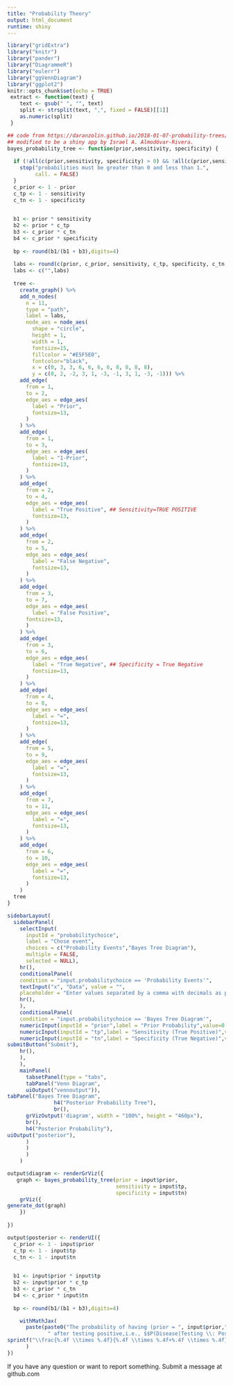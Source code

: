 ---
title: "Probability Theory"
output: html_document
runtime: shiny
---


```{r setup, include=FALSE}
library("gridExtra")
library("knitr")
library("pander")
library("DiagrammeR") 
library("eulerr")
library("ggVennDiagram")
library("ggplot2")
knitr::opts_chunk$set(echo = TRUE)
 extract <- function(text) {
    text <- gsub(" ", "", text)
    split <- strsplit(text, ",", fixed = FALSE)[[1]]
    as.numeric(split)
 }

## code from https://daranzolin.github.io/2018-01-07-probability-trees/
## modified to be a shiny app by Israel A. Almodóvar-Rivera.
bayes_probability_tree <- function(prior,sensitivity, specificity) {
  
  if (!all(c(prior,sensitivity, specificity) > 0) && !all(c(prior,sensitivity, specificity) < 1)) {
    stop("probabilities must be greater than 0 and less than 1.",
         call. = FALSE)
  }
  c_prior <- 1 - prior
  c_tp <- 1 - sensitivity
  c_tn <- 1 - specificity
  

  b1 <- prior * sensitivity
  b2 <- prior * c_tp
  b3 <- c_prior * c_tn
  b4 <- c_prior * specificity
  
  bp <- round(b1/(b1 + b3),digits=4)
  
  labs <- round(c(prior, c_prior, sensitivity, c_tp, specificity, c_tn, b1, b2, b4, b3),digits=4)
  labs <- c("",labs)
  
  tree <-
    create_graph() %>%
    add_n_nodes(
      n = 11,
      type = "path",
      label = labs,
      node_aes = node_aes(
        shape = "circle",
        height = 1,
        width = 1,
        fontsize=15,
        fillcolor = "#E5F5E0",
        fontcolor="black",
        x = c(0, 3, 3, 6, 6, 6, 6, 8, 8, 8, 8),
        y = c(0, 2, -2, 3, 1, -3, -1, 3, 1, -3, -1))) %>% 
    add_edge(
      from = 1,
      to = 2,
      edge_aes = edge_aes(
        label = "Prior",
        fontsize=13,
      )
    ) %>% 
    add_edge(
      from = 1, 
      to = 3,
      edge_aes = edge_aes(
        label = "1-Prior",
        fontsize=13,
      )
    ) %>% 
    add_edge(
      from = 2,
      to = 4,
      edge_aes = edge_aes(
        label = "True Positive", ## Sensitivity=TRUE POSITIVE
        fontsize=13,
      )
    ) %>% 
    add_edge(
      from = 2,
      to = 5,
      edge_aes = edge_aes(
        label = "False Negative",
        fontsize=13,
      )
    ) %>% 
    add_edge(
      from = 3,
      to = 7,
      edge_aes = edge_aes(
        label = "False Positive",
      fontsize=13,
      )
    ) %>% 
    add_edge(
      from = 3,
      to = 6,
      edge_aes = edge_aes(
        label = "True Negative", ## Specificity = True Negative
        fontsize=13,
      )
    ) %>% 
    add_edge(
      from = 4,
      to = 8,
      edge_aes = edge_aes(
        label = "=",
        fontsize=13,
      )
    ) %>% 
    add_edge(
      from = 5,
      to = 9,
      edge_aes = edge_aes(
        label = "=",
        fontsize=13,
      )
    ) %>% 
    add_edge(
      from = 7,
      to = 11,
      edge_aes = edge_aes(
        label = "=",
        fontsize=13,
      )
    ) %>% 
    add_edge(
      from = 6,
      to = 10,
      edge_aes = edge_aes(
        label = "=",
        fontsize=13,
      )
    ) 
  tree
}


```

```{r probability-module-setup,echo=FALSE}
sidebarLayout(
  sidebarPanel(
    selectInput(
      inputId = "probabilitychoice",
      label = "Chose event",
      choices = c("Probability Events","Bayes Tree Diagram"),
      multiple = FALSE,
      selected = NULL),
    hr(),
    conditionalPanel(
    condition = "input.probabilitychoice == 'Probability Events'",
    textInput("x", "Data", value = "",
    placeholder = "Enter values separated by a comma with decimals as points, e.g. 1.2, 3.14, 3.1417, etc."),
    hr(),
    ),
    conditionalPanel(
    condition = "input.probabilitychoice == 'Bayes Tree Diagram'",
    numericInput(inputId = "prior",label = "Prior Probability",value=0.05,min = 0,max = 1,step = 0.01),
    numericInput(inputId = "tp",label = "Sensitivity (True Positive)",value=0.95,min = 0,max = 1,step = 0.01),
    numericInput(inputId = "tn",label = "Specificity (True Negative)",value=0.9,min = 0,max = 1,step = 0.01),
submitButton("Submit"),
    hr(),
    ),
    ),
    mainPanel(
      tabsetPanel(type = "tabs",
      tabPanel("Venn Diagram", 
      uiOutput("vennoutput")),
tabPanel("Bayes Tree Diagram",
               h4("Posterior Probability Tree"),
               br(),
      grVizOutput('diagram', width = "100%", height = "460px"),
      br(),
      h4("Posterior Probability"),
uiOutput("posterior"),
      )
      )
      )
    )

output$diagram <- renderGrViz({
   graph <- bayes_probability_tree(prior = input$prior, 
                                   sensitivity = input$tp,
                                   specificity = input$tn)
    grViz({
generate_dot(graph)
    })
    
})

output$posterior <- renderUI({
  c_prior <- 1 - input$prior
  c_tp <- 1 - input$tp
  c_tn <- 1 - input$tn
  

  b1 <- input$prior * input$tp
  b2 <- input$prior * c_tp
  b3 <- c_prior * c_tn
  b4 <- c_prior * input$tn
  
  bp <- round(b1/(b1 + b3),digits=4)

    withMathJax(
      paste(paste0("The probability of having (prior = ", input$prior,")",
             " after testing positive,i.e., $$P(Disease|Testing \\: Positive) = "),
sprintf("\\frac{%.4f \\times %.4f}{%.4f \\times %.4f+%.4f \\times %.4f}= %.4f $$",input$tp,input$prior,input$tp,input$prior,c_prior,input$tn,bp))
      )
})


```

If you have any question or want to report something. Submit a message at github.com
